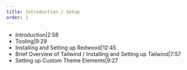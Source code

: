 ```yaml
---
title: Introduction / Setup
order: 1
---
```


- Introduction|2:58
- Tooling|9:29
- Installing and Setting up Redwood|12:45
- Brief Overview of Tailwind / Installing and Setting up Tailwind|7:57
- Setting up Custom Theme Elements|9:27
